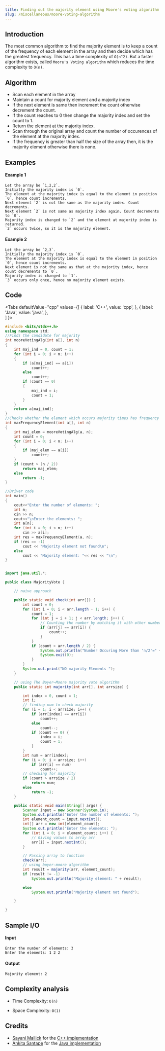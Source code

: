 ```yaml
---
title: Finding out the majority element using Moore's voting algorithm
slug: /miscellaneous/moore-voting-algorithm
---
```


## Introduction

The most common algorithm to find the majority element is to keep a count of the frequency of each element in the array and then decide which has the greatest frequency. This has a time complexity of `O(n^2)`. But a faster algorithm exists, called `Moore's Voting algorithm` which reduces the time complexity to `O(n)`. 

## Algorithm

- Scan each element in the array
- Maintain a count for majority element and a majority index
- If the next element is same then increment the count otherwise decrement the count.
- If the count reaches to 0 then change the majority index and set the count to 1.
- Return the element at the majority index.
- Scan through the original array and count the number of occurences of the element at the majority index.
- If the frequency is greater than half the size of the array then, it is the majority element otherwise there is none.

## Examples

#### Example 1

```
Let the array be `1,2,2`.
Initially the majority index is `0`.
The element at the majority index is equal to the element in position `0`, hence count increments.
Next element `2` is not the same as the majority index. Count decrements.
Next element `2` is not same as majority index again. Count decrements to `0`.
Majority index is changed to `2` and the element at majority index is returned.
`2` occurs twice, so it is the majority element.
```

#### Example 2

```
Let the array be `2,3`.
Initially the majority index is `0`.
The element at the majority index is equal to the element in position `0`, hence count increments.
Next element is not the same as that at the majority index, hence count decrements to `0`.
Majority index is changed to `1`.
`3` occurs only once, hence no majority element exists.
```

## Code


<Tabs
  defaultValue="cpp"
  values={[
    { label: 'C++', value: 'cpp', },
    { label: 'Java', value: 'java', },    
  ]
}>

<TabItem value="cpp">

```cpp
#include <bits/stdc++.h>
using namespace std;
//Finds the candidate for majority
int mooreVotingAlg(int a[], int n)
{
    int maj_ind = 0, count = 1;
    for (int i = 0; i < n; i++)
    {
        if (a[maj_ind] == a[i])
            count++;
        else
            count++;
        if (count == 0)
        {
            maj_ind = i;
            count = 1;
        }
    }
    return a[maj_ind];
}
//Checks whether the element which occurs majority times has frequency greater than n/2
int maxFrequencyElement(int a[], int n)
{
    int maj_elem = mooreVotingAlg(a, n);
    int count = 0;
    for (int i = 0; i < n; i++)
    {
        if (maj_elem == a[i])
            count++;
    }
    if (count > (n / 2))
        return maj_elem;
    else
        return -1;
}

//Driver code
int main()
{
    cout<<"Enter the number of elements: ";
    int n;
    cin >> n;
    cout<<"\nEnter the elements: ";
    int a[n];
    for (int i = 0; i < n; i++)
        cin >> a[i];
    int res = maxFrequencyElement(a, n);
    if (res == -1)
        cout << "Majority element not found\n";
    else
        cout << "Majority element: "<< res << "\n";
}
```
</TabItem>

<TabItem value="java">

```java

import java.util.*;

public class MajorityVote {

	// naive approach

	public static void check(int arr[]) {
		int count = 0;
		for (int i = 0; i < arr.length - 1; i++) {
			count = 1;
			for (int j = i + 1; j < arr.length; j++) {
				// Counting the number by matching it with other numbers.
				if (arr[j] == arr[i]) {
					count++;
				}
			}
			if (count > arr.length / 2) {
				System.out.println("Number Occuring More than 'n/2'=" + arr[i]);
				System.exit(0);
			}
		}
		System.out.print("NO majority Elements ");
	}

	// using The Boyer–Moore majority vote algorithm
	public static int majority(int arr[], int arrsize) {

		int index = 0, count = 1;
		int i;
		// finding num to check majority
		for (i = 1; i < arrsize; i++) {
			if (arr[index] == arr[i])
				count++;
			else
				count--;
			if (count == 0) {
				index = i;
				count = 1;
			}
		}
		int num = arr[index];
		for (i = 0; i < arrsize; i++)
			if (arr[i] == num)
				count++;
		// checking for majority
		if (count > arrsize / 2)
			return num;
		else
			return -1;
	}

	public static void main(String[] args) {
		Scanner input = new Scanner(System.in);
		System.out.println("Enter the number of elements: ");
		int element_count = input.nextInt();
		int[] arr = new int[element_count];
		System.out.println("Enter the elements: ");
		for (int i = 0; i < element_count; i++) {
			// Giving values to array arr
			arr[i] = input.nextInt();
		}

		// Passing array to function
		check(arr);
		// using boyer-moore algorithm
		int result = majority(arr, element_count);
		if (result != -1)
			System.out.println("Majority element: " + result);

		else
			System.out.println("Majority element not found");

	}

}
```
</TabItem>
</Tabs>

## Sample I/O

#### Input

```
Enter the number of elements: 3
Enter the elements: 1 2 2
```

#### Output

```
Majority element: 2
```

## Complexity analysis

- Time Complexity: `O(n)`

- Space Complexity: `O(1)`


## Credits

 * [Sayani Mallick](https://github.com/SAY-droid427) for the [C++ implementation](https://github.com/TesseractCoding/NeoAlgo/blob/master/C-Plus-Plus/cp/moore_voting.cpp) 
 * [Ankita Santape](https://github.com/ankitasantape) for the [Java implementation](https://github.com/TesseractCoding/NeoAlgo/blob/master/Java/Algorithms/Moore_Algorithm.java)
